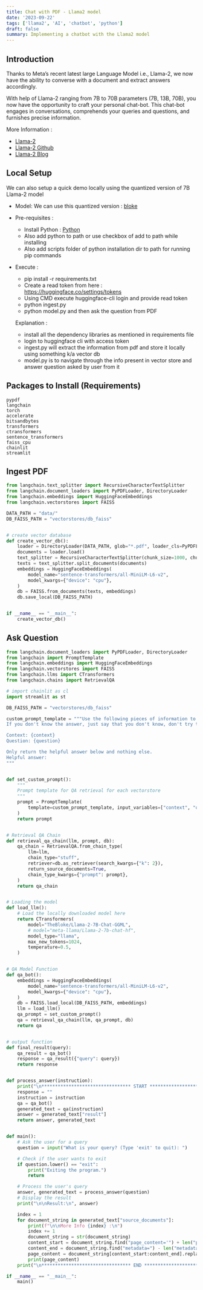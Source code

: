 ```yaml
---
title: Chat with PDF - Llama2 model
date: '2023-09-22'
tags: ['llama2', 'AI', 'chatbot', 'python']
draft: false
summary: Implementing a chatbot with the Llama2 model
---
```


## Introduction

Thanks to Meta’s recent latest large Language Model i.e., Llama-2, we now have the ability to converse with a document and extract answers accordingly.

With help of Llama-2 ranging from 7B to 70B parameters (7B, 13B, 70B), you now have the opportunity to craft your personal chat-bot. This chat-bot engages in conversations, comprehends your queries and questions, and furnishes precise information.

More Information :

- [Llama-2](https://ai.facebook.com/blog/meta-ai-research-announces-llama-2-the-worlds-largest-and-most-powerful-language-model/)
- [Llama-2 Github](https://github.com/facebookresearch/Llama)
- [Llama-2 Blog](https://huggingface.co/blog/llama2)

## Local Setup

We can also setup a quick demo locally using the quantized version of 7B Llama-2 model

- Model:
  We can use this quantized version : [bloke](https://huggingface.co/TheBloke/Llama-2-7B-Chat-GGML)

- Pre-requisites :

  - Install Python : [Python](https://www.python.org/downloads/)
  - Also add python to path or use checkbox of add to path while installing
  - Also add scripts folder of python installation dir to path for running pip commands

- Execute :

  - pip install -r requirements.txt
  - Create a read token from here : https://huggingface.co/settings/tokens
  - Using CMD execute huggingface-cli login and provide read token
  - python ingest.py
  - python model.py and then ask the question from PDF

  Explanation :

  - install all the dependency libraries as mentioned in requirements file
  - login to huggingface cli with access token
  - ingest.py will extract the information from pdf and store it locally using something k/a vector db
  - model.py is to navigate through the info present in vector store and answer question asked by user from it

## Packages to Install (Requirements)

```
pypdf
langchain
torch
accelerate
bitsandbytes
transformers
ctransformers
sentence_transformers
faiss_cpu
chainlit
streamlit
```

## Ingest PDF

```python
from langchain.text_splitter import RecursiveCharacterTextSplitter
from langchain.document_loaders import PyPDFLoader, DirectoryLoader
from langchain.embeddings import HuggingFaceEmbeddings
from langchain.vectorstores import FAISS

DATA_PATH = "data/"
DB_FAISS_PATH = "vectorstores/db_faiss"


# create vector database
def create_vector_db():
    loader = DirectoryLoader(DATA_PATH, glob="*.pdf", loader_cls=PyPDFLoader)
    documents = loader.load()
    text_splitter = RecursiveCharacterTextSplitter(chunk_size=1000, chunk_overlap=50)
    texts = text_splitter.split_documents(documents)
    embeddings = HuggingFaceEmbeddings(
        model_name="sentence-transformers/all-MiniLM-L6-v2",
        model_kwargs={"device": "cpu"},
    )
    db = FAISS.from_documents(texts, embeddings)
    db.save_local(DB_FAISS_PATH)


if __name__ == "__main__":
    create_vector_db()

```

## Ask Question

```python
from langchain.document_loaders import PyPDFLoader, DirectoryLoader
from langchain import PromptTemplate
from langchain.embeddings import HuggingFaceEmbeddings
from langchain.vectorstores import FAISS
from langchain.llms import CTransformers
from langchain.chains import RetrievalQA

# import chainlit as cl
import streamlit as st

DB_FAISS_PATH = "vectorstores/db_faiss"

custom_prompt_template = """Use the following pieces of information to answer the user's question.
If you don't know the answer, just say that you don't know, don't try to make up an answer.

Context: {context}
Question: {question}

Only return the helpful answer below and nothing else.
Helpful answer:
"""


def set_custom_prompt():
    """
    Prompt template for QA retrieval for each vectorstore
    """
    prompt = PromptTemplate(
        template=custom_prompt_template, input_variables=["context", "question"]
    )
    return prompt


# Retrieval QA Chain
def retrieval_qa_chain(llm, prompt, db):
    qa_chain = RetrievalQA.from_chain_type(
        llm=llm,
        chain_type="stuff",
        retriever=db.as_retriever(search_kwargs={"k": 2}),
        return_source_documents=True,
        chain_type_kwargs={"prompt": prompt},
    )
    return qa_chain


# Loading the model
def load_llm():
    # Load the locally downloaded model here
    return CTransformers(
        model="TheBloke/Llama-2-7B-Chat-GGML",
        # model="meta-llama/Llama-2-7b-chat-hf",
        model_type="llama",
        max_new_tokens=1024,
        temperature=0.5,
    )


# QA Model Function
def qa_bot():
    embeddings = HuggingFaceEmbeddings(
        model_name="sentence-transformers/all-MiniLM-L6-v2",
        model_kwargs={"device": "cpu"},
    )
    db = FAISS.load_local(DB_FAISS_PATH, embeddings)
    llm = load_llm()
    qa_prompt = set_custom_prompt()
    qa = retrieval_qa_chain(llm, qa_prompt, db)
    return qa


# output function
def final_result(query):
    qa_result = qa_bot()
    response = qa_result({"query": query})
    return response


def process_answer(instruction):
    print("\n********************************* START ******************************\n")
    response = ""
    instruction = instruction
    qa = qa_bot()
    generated_text = qa(instruction)
    answer = generated_text["result"]
    return answer, generated_text


def main():
    # Ask the user for a query
    question = input("What is your query? (Type 'exit' to quit): ")

    # Check if the user wants to exit
    if question.lower() == "exit":
        print("Exiting the program.")
        return

    # Process the user's query
    answer, generated_text = process_answer(question)
    # Display the result
    print("\n\nResult:\n", answer)

    index = 1
    for document_string in generated_text["source_documents"]:
        print(f"\n\nMore Info {index} :\n")
        index += 1
        document_string = str(document_string)
        content_start = document_string.find("page_content='") + len("page_content='")
        content_end = document_string.find("metadata=") - len("metadata=")
        page_content = document_string[content_start:content_end].replace("\\n", "\n")
        print(page_content)
    print("\n********************************* END ******************************\n")

if __name__ == "__main__":
    main()

```
